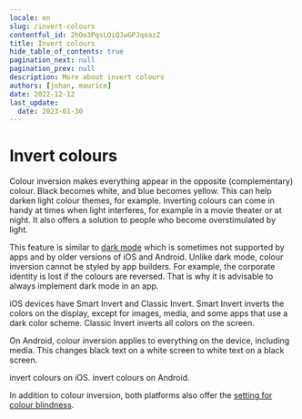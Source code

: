 ```yaml
---
locale: en
slug: /invert-colours
contentful_id: 2hOo3PqsLQiQJwGPJqoazZ
title: Invert colours
hide_table_of_contents: true
pagination_next: null
pagination_prev: null
description: More about invert colours
authors: [johan, maurice]
date: 2022-12-12
last_update:
  date: 2023-01-30
---
```


# Invert colours

Colour inversion makes everything appear in the opposite (complementary) colour. Black becomes white, and blue becomes yellow. This can help darken light colour themes, for example. Inverting colours can come in handy at times when light interferes, for example in a movie theater or at night. It also offers a solution to people who become overstimulated by light.

This feature is similar to [dark mode](/en/stats/dark-mode) which is sometimes not supported by apps and by older versions of iOS and Android. Unlike dark mode, colour inversion cannot be styled by app builders. For example, the corporate identity is lost if the colours are reversed. That is why it is advisable to always implement dark mode in an app.

iOS devices have Smart Invert and Classic Invert. Smart Invert inverts the colors on the display, except for images, media, and some apps that use a dark color scheme. Classic Invert inverts all colors on the screen.

On Android, colour inversion applies to everything on the device, including media. This changes black text on a white screen to white text on a black screen.

<TwoColumnBlock>
  <LeftColumn>
    <ColumnRow>
      <PercentageBlock
        metrics={[
          { title: 'iOS - invert colours metric', key: 'ios-accessibility_is_invert_colors_enabled-true', isPercentage: true }
        ]}
        linkLabel="More about invert colours"
        linkUrl="/en/stats/invert-colours">
        invert colours on iOS.
      </PercentageBlock>
    </ColumnRow>
  </LeftColumn>
  <RightColumn>
    <ColumnRow>
      <PercentageBlock
        metrics={[
          { title: 'Android - invert colours metric', key: 'android-accessibility_is_color_inversion_enabled-true', isPercentage: true }
        ]}
        linkLabel="More about invert colours"
        linkUrl="/en/stats/invert-colours">
        invert colours on Android.
      </PercentageBlock>
    </ColumnRow>
  </RightColumn>
</TwoColumnBlock>

<Quote
  quote="My iPhone is my third eye."
  name="Jeroen"
  imageSrc="/img/light/Blinde-app-gebruiker-Jeroen.jpg"
  alt="Jeroen - Asset"
  linkLabel="Read the interview with Jeroen"
  url="/en/articles/jeroen"
/>

In addition to colour inversion, both platforms also offer the [setting for colour blindness](/en/stats/colour-blind-mode).
